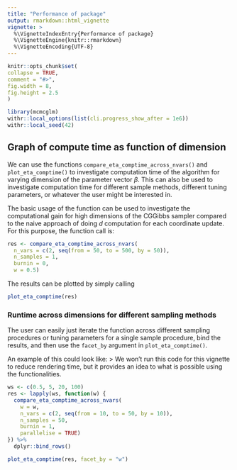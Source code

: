 ```yaml
---
title: "Performance of package"
output: rmarkdown::html_vignette
vignette: >
  %\VignetteIndexEntry{Performance of package}
  %\VignetteEngine{knitr::rmarkdown}
  %\VignetteEncoding{UTF-8}
---
```

  
```r
knitr::opts_chunk$set(
collapse = TRUE,
comment = "#>",
fig.width = 8,
fig.height = 2.5
)
```

```r
library(mcmcglm)
withr::local_options(list(cli.progress_show_after = 1e6))
withr::local_seed(42)
```

## Graph of compute time as function of dimension

We can use the functions `compare_eta_comptime_across_nvars()` and `plot_eta_comptime()` to investigate computation time of the algorithm for varying dimension of the parameter vector $\beta$. This can also be used to investigate computation time for different sample methods, different tuning parameters, or whatever the user might be interested in.

The basic usage of the function can be used to investigate the computational gain for high dimensions of the CGGibbs sampler compared to the naive approach of doing $d$ computation for each coordinate update. For this purpose, the function call is:
```r
res <- compare_eta_comptime_across_nvars(
  n_vars = c(2, seq(from = 50, to = 500, by = 50)),
  n_samples = 1,
  burnin = 0,
  w = 0.5)
```

The results can be plotted by simply calling 
```r
plot_eta_comptime(res)
```

### Runtime across dimensions for different sampling methods

The user can easily just iterate the function across different sampling procedures or tuning parameters for a single sample procedure, bind the results, and then use the `facet_by` argument in `plot_eta_comptime()`.

An example of this could look like:
> We won't run this code for this vignette to reduce rendering time, but it provides an idea to what is possible using the functionalities.

```r
ws <- c(0.5, 5, 20, 100)
res <- lapply(ws, function(w) {
  compare_eta_comptime_across_nvars(
    w = w,
    n_vars = c(2, seq(from = 10, to = 50, by = 10)),
    n_samples = 50,
    burnin = 1,
    parallelise = TRUE)
}) %>% 
  dplyr::bind_rows()

plot_eta_comptime(res, facet_by = "w")
```
